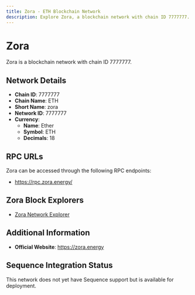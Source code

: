 ```yaml
--- 
title: Zora - ETH Blockchain Network
description: Explore Zora, a blockchain network with chain ID 7777777. Learn about its native currency, Ether, and how to interact with the network.
---
```


# Zora

Zora is a blockchain network with chain ID 7777777.

## Network Details

- **Chain ID**: 7777777
- **Chain Name**: ETH
- **Short Name**: zora
- **Network ID**: 7777777
- **Currency**: 
  - **Name**: Ether
  - **Symbol**: ETH
  - **Decimals**: 18

## RPC URLs

Zora can be accessed through the following RPC endpoints:

- https://rpc.zora.energy/

## Zora Block Explorers

- [Zora Network Explorer](https://explorer.zora.energy)

## Additional Information

- **Official Website**: https://zora.energy

## Sequence Integration Status

This network does not yet have Sequence support but is available for deployment.

